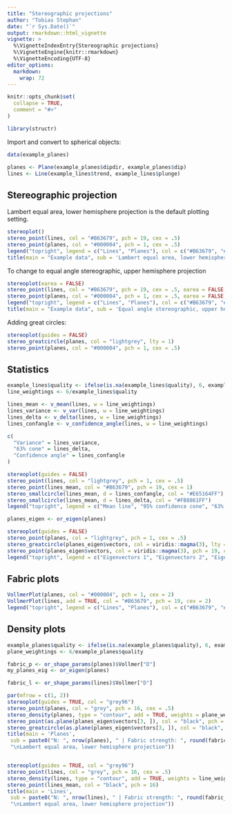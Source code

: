 ```yaml
---
title: "Stereographic projections"
author: "Tobias Stephan"
date: "`r Sys.Date()`"
output: rmarkdown::html_vignette
vignette: >
  %\VignetteIndexEntry{Stereographic projections}
  %\VignetteEngine{knitr::rmarkdown}
  %\VignetteEncoding{UTF-8}
editor_options: 
  markdown: 
    wrap: 72
---
```


```r
knitr::opts_chunk$set(
  collapse = TRUE,
  comment = "#>"
)
```

```r
library(structr)
```



Import and convert to spherical objects:
```r
data(example_planes)

planes <- Plane(example_planes$dipdir, example_planes$dip)
lines <- Line(example_lines$trend, example_lines$plunge)
```

## Stereographic projection
Lambert equal area, lower hemisphere projection is the default plotting setting.

```r
stereoplot()
stereo_point(lines, col = "#B63679", pch = 19, cex = .5)
stereo_point(planes, col = "#000004", pch = 1, cex = .5)
legend("topright", legend = c("Lines", "Planes"), col = c("#B63679", "#000004"), pch = c(19, 1), cex = 1)
title(main = "Example data", sub = 'Lambert equal area, lower hemisphere projection')
```

To change to equal angle stereographic, upper hemisphere projection

```r
stereoplot(earea = FALSE)
stereo_point(lines, col = "#B63679", pch = 19, cex = .5, earea = FALSE, upper.hem = TRUE)
stereo_point(planes, col = "#000004", pch = 1, cex = .5, earea = FALSE, upper.hem = TRUE)
legend("topright", legend = c("Lines", "Planes"), col = c("#B63679", "#000004"), pch = c(19, 1), cex = 1)
title(main = "Example data", sub = 'Equal angle stereographic, upper hemisphere projection')
```


Adding great circles:
```r
stereoplot(guides = FALSE)
stereo_greatcircle(planes, col = "lightgrey", lty = 1)
stereo_point(planes, col = "#000004", pch = 1, cex = .5)
```

## Statistics
```r
example_lines$quality <- ifelse(is.na(example_lines$quality), 6, example_lines$quality) # replacing NA values with 6
line_weightings <- 6/example_lines$quality

lines_mean <- v_mean(lines, w = line_weightings)
lines_variance <- v_var(lines, w = line_weightings)
lines_delta <- v_delta(lines, w = line_weightings)
lines_confangle <- v_confidence_angle(lines, w = line_weightings)

c(
  "Variance" = lines_variance,
  "63% cone" = lines_delta,
  "Confidence angle" = lines_confangle
)
```

```r
stereoplot(guides = FALSE)
stereo_point(lines, col = "lightgrey", pch = 1, cex = .5)
stereo_point(lines_mean, col = "#B63679", pch = 19, cex = 1)
stereo_smallcircle(lines_mean, d = lines_confangle, col = "#E65164FF")
stereo_smallcircle(lines_mean, d = lines_delta, col = "#FB8861FF")
legend("topright", legend = c("Mean line", "95% confidence cone", "63% data cone"), col = c("#B63679", "#E65164FF", "#FB8861FF"), pch = c(19, NA, NA), lty = c(NA, 1, 1), cex = .75)
```


```r
planes_eigen <- or_eigen(planes)

stereoplot(guides = FALSE)
stereo_point(planes, col = "lightgrey", pch = 1, cex = .5)
stereo_greatcircle(planes_eigen$vectors, col = viridis::magma(3), lty = 1)
stereo_point(planes_eigen$vectors, col = viridis::magma(3), pch = 19, cex = 1)
legend("topright", legend = c("Eigenvectors 1", "Eigenvectors 2", "Eigenvectors 3"), col = viridis::magma(3), pch = 19, cex = .75)
```

## Fabric plots
```r
VollmerPlot(planes, col = "#000004", pch = 1, cex = 2)
VollmerPlot(lines, add = TRUE, col = "#B63679", pch = 19, cex = 2)
legend("topright", legend = c("Lines", "Planes"), col = c("#B63679", "#000004"), pch = c(19, 1), cex = 1)

```

## Density plots
```r
example_planes$quality <- ifelse(is.na(example_planes$quality), 6, example_planes$quality) # replacing NA values with 6
plane_weightings <- 6/example_planes$quality

fabric_p <- or_shape_params(planes)$Vollmer["D"]
my_planes_eig <- or_eigen(planes)

fabric_l <- or_shape_params(lines)$Vollmer["D"]

par(mfrow = c(1, 2))
stereoplot(guides = TRUE, col = "grey96")
stereo_point(planes, col = "grey", pch = 16, cex = .5)
stereo_density(planes, type = "contour", add = TRUE, weights = plane_weightings)
stereo_point(as.plane(planes_eigen$vectors[3, ]), col = "black", pch = 16)
stereo_greatcircle(as.plane(planes_eigen$vectors[3, ]), col = "black", pch = 16)
title(main = 'Planes',
 sub = paste0("N: ", nrow(planes), " | Fabric strength: ", round(fabric_p, 2),
 "\nLambert equal area, lower hemisphere projection"))


stereoplot(guides = TRUE, col = "grey96")
stereo_point(lines, col = "grey", pch = 16, cex = .5)
stereo_density(lines, type = "contour", add = TRUE, weights = line_weightings)
stereo_point(lines_mean, col = "black", pch = 16)
title(main = 'Lines',
 sub = paste0("N: ", nrow(lines), " | Fabric strength: ", round(fabric_l, 2),
 "\nLambert equal area, lower hemisphere projection"))
```

